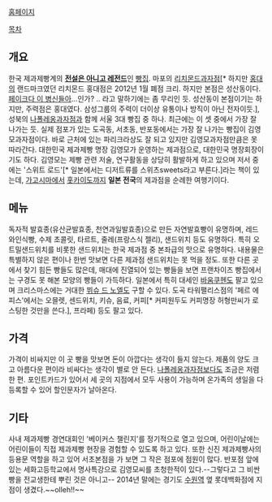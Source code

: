 [http://www.k-bread.com/ 홈페이지]

[[목차]]
== 개요 ==
한국 제과제빵계의 '''[[전설은 아니고 레전드]]'''인 [[빵집]]. 마포의 [[리치몬드과자점]][* 하지만 [[홍대]]의 랜드마크였던 리치몬드 홍대점은 2012년 1월 폐점 크리. 하지만 본점은 성산동이다. [[페이크다 이 병신들아]]...인가? .. 라고 말하기에는 좀 무리인 듯. 성산동이 본점이기는 하지만, 주력점은 홍대였다. 삼성그룹의 주력이 더이상 유통이나 방직이 아닌 전자이듯.], 성북의 [[나폴레옹과자점]]과 함께 서울 3대 빵집 중 하나. 최근에는 이 셋 중에서 가장 잘 나가는 듯. 실제 점포가 있는 도곡동, 서초동, 반포동에서는 가장 잘 나가는 빵집이 김영모과자점이다. 바로 근처에 있는 파리크라상도 잘 되고 있지만 김영모과자점만큼은 못 따라간다.
대한민국 제과제빵 명장 김영모가 운영하는 제과점으로, 대한민국 명장회장이기도 하다. 김영모는 제빵 관련 저술, 연구활동을 상당히 활발하게 하고 있으며 저서 중에는 '스위트 로드'[* 일본에서는 디저트류를 스위츠sweets라고 부른다.]라는 책이 있는데, [[가고시마]]에서 [[홋카이도]]까지 '''일본 전국'''의 제과점을 순례한 여행기이다. 

== 메뉴 ==
독자적 발효종(유산균발효종, 천연과일발효종)으로 만든 자연발효빵이 유명하며, 레드와인식빵, 수제 초콜릿, 타르트, 줄레(프랑스식 젤리), 샌드위치 등도 유명하다. 특히 오트밀샌드위치를 비롯한 샌드위치는 한국 제과점 중 본좌급의 맛으로 유명하다. 내용물은 특별하지 않은 편이나 한번 맛보면 다른 제과점 샌드위치는 못 먹을 정도.
또한 다른 곳에서 찾기 힘든 빵들도 많은데, 매대에 진열되어 있는 빵들을 보면 프랜차이즈 빵집에서는 구경도 못 해본 모양의 빵들이 가득하다. 일본에서 특히 대세인 [[바움쿠헨]]도 팔고 있으며 크리스마스에는 거대한 [[뷔슈 드 노엘]]도 구할 수 있다.
도곡 타워팰리스점의 '페르 에 피스'에서는 오믈렛, 센드위치, 키슈, 음료, 커피[* 커피원두도 커피명장 허형만씨가 로스팅한 것만을 쓴다.], 프라페) 등도 팔고 있다.
 
== 가격 ==
가격이 비싸지만 이 곳 빵을 맛보면 돈이 아깝다는 생각이 들지 않는다. 제품의 양도 크고 아름다운 편이라 비싸다는 생각이 별로 안 든다. [[나폴레옹과자점]]보다도 조금은 저렴한 편. 포인트카드가 있어서 세 곳의 지점에서 모두 사용이 가능하며 온가족의 생일을 다 등록할 수 있어 할인문자가 날아온다.

== 기타 ==
사내 제과제빵 경연대회인 '베이커스 챌린지'를 정기적으로 열고 있으며, 어린이날에는 어린이들이 직접 제과제빵 현장을 경험할 수 있도록 하고 있다. 또한 신진 제과제빵사의 등용문 역할을 하고 있어 서초본점을 가 보면 그 작은 점포에 점원이 많다.
반포점 앞에 있는 세화고등학교에서 명사특강으로 김영모씨를 초청한적이 있다.--그렇다고 그 비싼 빵을 전교생한테 뿌린 것은 아니고--
2014년 말에는 경기도 [[수원역]] 옆 롯데백화점에 지점이 생겼다.~~olleh!!~~
